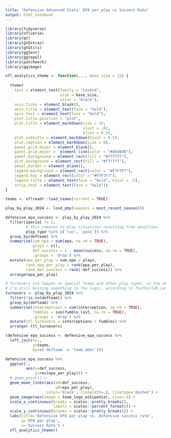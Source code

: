 ```yaml
---
title: "Defensive Advanced Stats: EPA per play vs Success Rate"
output: html_notebook
---
```


```r
library(tidyverse)
library(nflverse)
library(gt)
library(gtExtras)
library(gtUtils)
library(ggtext)
library(ggrepel)
library(patchwork)
library(ggimage)
```

```r
nfl_analytics_theme <- function(..., base_size = 12) {
  
  theme(
    text = element_text(family = "Lexend",
                        size = base_size,
                        color = "black"),
    axis.ticks = element_blank(),
    axis.title = element_text(face = "bold"),
    axis.text = element_text(face = "bold"),
    plot.title.position = "plot",
    plot.title = element_markdown(size = 16,
                                  vjust = .02,
                                  hjust = 0.5),
    plot.subtitle = element_markdown(hjust = 0.5),
    plot.caption = element_markdown(size = 8),
    panel.grid.minor = element_blank(),
    panel.grid.major =  element_line(color = "#d0d0d0"),
    panel.background = element_rect(fill = "#f7f7f7"),
    plot.background = element_rect(fill = "#f7f7f7"),
    panel.border = element_blank(),
    legend.background = element_rect(color = "#F7F7F7"),
    legend.key = element_rect(color = "#F7F7F7"),
    legend.title = element_text(face = "bold", hjust = .5),
    strip.text = element_text(face = "bold"))
}
```

```r
teams <- nflreadr::load_teams(current = TRUE)
```

```r
play_by_play_2024 <- load_pbp(seasons = most_recent_season())
```

```r
defensive_epa_success <- play_by_play_2024 %>% 
  filter(special != 1,
         # this removes no play situations resulting from penalties
         play_type %in% c('run', 'pass')) %>% 
  group_by(defteam) %>%
  summarise(sum_epa = sum(epa, na.rm = TRUE),
            plays = n(),
            def_success = 1 - mean(success, na.rm = TRUE), 
            .groups = 'drop') %>% 
  mutate(epa_per_play = sum_epa / plays,
         rank_epa_per_play = rank(epa_per_play),
         rank_def_success = rank(-def_success)) %>% 
  arrange(epa_per_play)
```

```r
# Turnovers can happen on special teams and other play types, so the above filter misses those
# I'm still missing something in the logic, according to footballdb.com the Vikings have 15 after 7 games, not 16
turnovers <- play_by_play_2024 %>% 
  filter(!is.na(defteam)) %>% 
  group_by(defteam) %>% 
  summarise(interceptions = sum(interception, na.rm = TRUE),
            fumbles = sum(fumble_lost, na.rm = TRUE),
            .groups = 'drop') %>% 
  mutate(ttl_turnovers = interceptions + fumbles) %>% 
  arrange(-ttl_turnovers)
```

```r
(defensive_epa_success <- defensive_epa_success %>% 
  left_join(x=.,
            y=teams,
            by=c('defteam' = 'team_abbr')))
```


```r
defensive_epa_success %>% 
  ggplot(.,
         aes(x=def_success,
             y=rev(epa_per_play))) + 
  # geom_point() + 
  geom_mean_lines(aes(x0=def_success,
                      y0=epa_per_play),
                  color='black', linewidth=.8, linetype='dashed') + 
  geom_image(aes(image = team_logo_wikipedia), size=.1) +
  scale_x_continuous(breaks = scales::pretty_breaks(),
                     labels = scales::percent_format()) +
  scale_y_continuous(breaks = scales::pretty_breaks()) +
  labs(title='Defensive EPA per play vs. Defensive success rate',
       y='EPA per play',
       x='Success Rate') + 
  nfl_analytics_theme()
```

